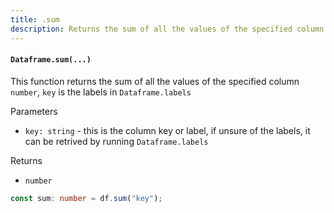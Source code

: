 ```yaml
---
title: .sum
description: Returns the sum of all the values of the specified column
---
```


#### `Dataframe.sum(...)`

This function returns the sum of all the values of the specified column `number`, `key` is the labels in `Dataframe.labels`

Parameters

- `key: string` - this is the column key or label, if unsure of the labels, it can be retrived by running `Dataframe.labels`

Returns

- `number`

```typescript
const sum: number = df.sum("key");
```
